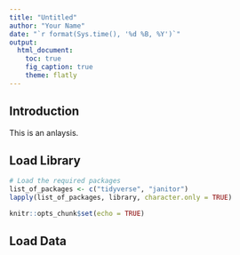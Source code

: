 ```yaml
---
title: "Untitled"
author: "Your Name"
date: "`r format(Sys.time(), '%d %B, %Y')`"
output:
  html_document:
    toc: true
    fig_caption: true
    theme: flatly
---
```


## Introduction

This is an anlaysis. 

## Load Library

```r
# Load the required packages
list_of_packages <- c("tidyverse", "janitor")
lapply(list_of_packages, library, character.only = TRUE)

knitr::opts_chunk$set(echo = TRUE)
```

## Load Data

```r

```
